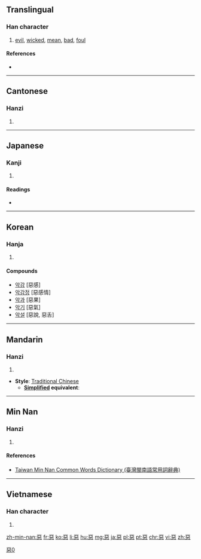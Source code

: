 {{also|悪|恶|亞|噩}}
==Translingual==

[[Category:CJKV characters simplified differently in Japan and China|惡0]]

===Han character===
{{Han char|rn=61|rad=心|as=08|sn=12|four=1033<sub>1</sub>|canj=一一心 (MMP)|ids=⿱[[亞]][[心]]}}

# [[evil]], [[wicked]], [[mean]], [[bad]], [[foul]]

====References====
* {{Han ref|kx=0391.250|dkj=10824|dj=0724.070|hdz=42307.120|uh=60E1|ud=24801|bh=B463|bd=46179}}

----

==Cantonese==

===Hanzi===
{{yue-hanzi|jyut=[[ngok3]], [[ok3]], [[wu1]], [[wu3]]|y=ngok3, ok3, wu1, wu3}}

# {{defn|lang=yue|sort=心08}}

----

==Japanese==

===Kanji===
{{ja-kanji|grade=|rs=心08}}

# {{defn|lang=ja|sort=心08}}

====Readings====
* {{ja-readings|on=[[お]] (o), [[あく]] (aku)|kun=[[わるい]] (warui)}}

----

==Korean==

===Hanja===
{{ko-hanja|hangeul=[[악]], [[오]]|eumhun=|rv=ak, o|mr=ak, o|y=ak, o}}

# {{defn|lang=ko|sort=心08}}

====Compounds====
* [[악감]] [惡感]
* [[악감정]] [惡感情]
* [[악과]] [惡果]
* [[악기]] [惡氣]
* [[악설]] [惡說, 惡舌]

----

==Mandarin==

===Hanzi===
{{cmn-hanzi|pin=[[è]] ([[e4]]), [[wū]], ([[wu1]]), [[wù]] ([[wu4]])|wg=o<sup>4</sup>}}

# {{defn|lang=cmn|sort=心08}}

* '''Style''': [[Traditional Chinese]]
** '''[[Simplified Chinese|Simplified]] equivalent''': {{Hans|[[恶]]}}

----

==Min Nan==

===Hanzi===
{{nan-hanzi|tlpa=ok (ok<sup>4</sup>), ònn (onn<sup>3</sup>)}}

# {{defn|lang=nan|sort=心08}}

====References====
*[http://twblg.dict.edu.tw/holodict_new/result_detail.jsp?n_no=8366&curpage=1&sample=%E6%83%A1&radiobutton=1&querytarget=1&limit=20&pagenum=1&rowcount=20 Taiwan Min Nan Common Words Dictionary (臺灣閩南語常用詞辭典)]

----

==Vietnamese==

===Han character===
{{vi-hantu|[[ác]], [[ố]]|rs=心08}}

# {{defn|lang=vi|sort=心08}}

[[zh-min-nan:惡]]
[[fr:惡]]
[[ko:惡]]
[[li:惡]]
[[hu:惡]]
[[mg:惡]]
[[ja:惡]]
[[pl:惡]]
[[pt:惡]]
[[chr:惡]]
[[vi:惡]]
[[zh:惡]]